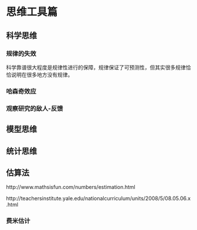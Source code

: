 # 思维工具篇 {#thought}

## 科学思维

### 规律的失效

科学靠谱很大程度是规律性进行的保障，规律保证了可预测性，但其实很多规律恰恰说明在很多地方没有规律。

### 哈森奇效应

### 观察研究的敌人-反馈

## 模型思维

## 统计思维

## 估算法

http://www.mathsisfun.com/numbers/estimation.html

http://teachersinstitute.yale.edu/nationalcurriculum/units/2008/5/08.05.06.x.html

### 费米估计


